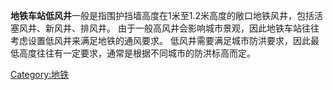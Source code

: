 {{unreferenced|time=2011-09-15T04:34:52+00:00}}
'''地铁车站低风井'''一般是指围护挡墙高度在1米至1.2米高度的敞口地铁风井，包括活塞风井、新风井、排风井。
由于一般高风井会影响城市景观，因此地铁车站往往考虑设置低风井来满足地铁的通风要求。
低风井需要满足城市防洪要求，因此最低高度往往有一定要求，通常是根据不同城市的防洪标高而定。

[[Category:地铁|Category:地铁]]